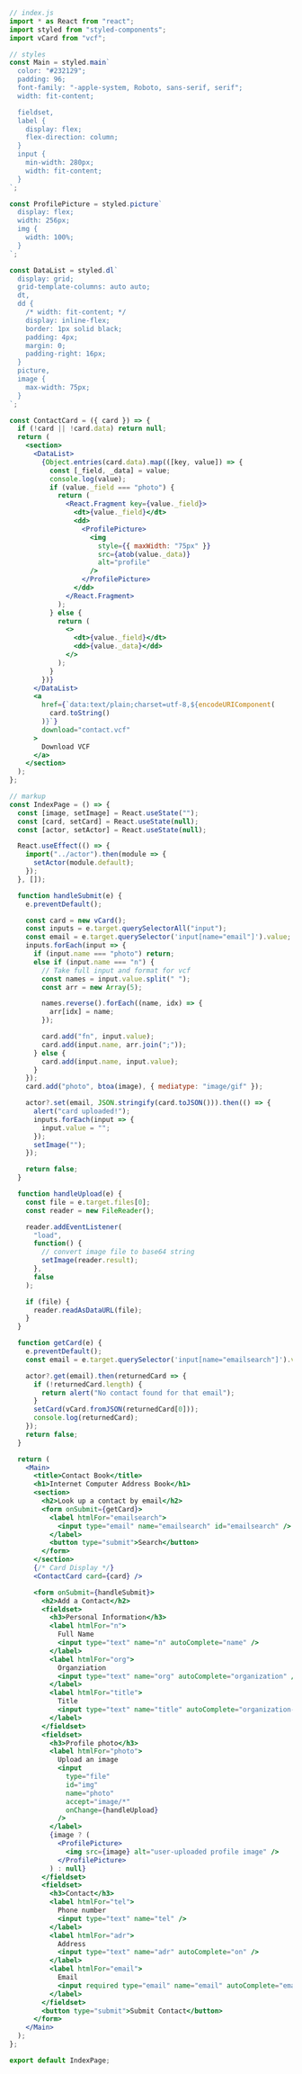

```jsx
// index.js
import * as React from "react";
import styled from "styled-components";
import vCard from "vcf";

// styles
const Main = styled.main`
  color: "#232129";
  padding: 96;
  font-family: "-apple-system, Roboto, sans-serif, serif";
  width: fit-content;

  fieldset,
  label {
    display: flex;
    flex-direction: column;
  }
  input {
    min-width: 280px;
    width: fit-content;
  }
`;

const ProfilePicture = styled.picture`
  display: flex;
  width: 256px;
  img {
    width: 100%;
  }
`;

const DataList = styled.dl`
  display: grid;
  grid-template-columns: auto auto;
  dt,
  dd {
    /* width: fit-content; */
    display: inline-flex;
    border: 1px solid black;
    padding: 4px;
    margin: 0;
    padding-right: 16px;
  }
  picture,
  image {
    max-width: 75px;
  }
`;

const ContactCard = ({ card }) => {
  if (!card || !card.data) return null;
  return (
    <section>
      <DataList>
        {Object.entries(card.data).map(([key, value]) => {
          const [_field, _data] = value;
          console.log(value);
          if (value._field === "photo") {
            return (
              <React.Fragment key={value._field}>
                <dt>{value._field}</dt>
                <dd>
                  <ProfilePicture>
                    <img
                      style={{ maxWidth: "75px" }}
                      src={atob(value._data)}
                      alt="profile"
                    />
                  </ProfilePicture>
                </dd>
              </React.Fragment>
            );
          } else {
            return (
              <>
                <dt>{value._field}</dt>
                <dd>{value._data}</dd>
              </>
            );
          }
        })}
      </DataList>
      <a
        href={`data:text/plain;charset=utf-8,${encodeURIComponent(
          card.toString()
        )}`}
        download="contact.vcf"
      >
        Download VCF
      </a>
    </section>
  );
};

// markup
const IndexPage = () => {
  const [image, setImage] = React.useState("");
  const [card, setCard] = React.useState(null);
  const [actor, setActor] = React.useState(null);

  React.useEffect(() => {
    import("../actor").then(module => {
      setActor(module.default);
    });
  }, []);

  function handleSubmit(e) {
    e.preventDefault();

    const card = new vCard();
    const inputs = e.target.querySelectorAll("input");
    const email = e.target.querySelector('input[name="email"]').value;
    inputs.forEach(input => {
      if (input.name === "photo") return;
      else if (input.name === "n") {
        // Take full input and format for vcf
        const names = input.value.split(" ");
        const arr = new Array(5);

        names.reverse().forEach((name, idx) => {
          arr[idx] = name;
        });

        card.add("fn", input.value);
        card.add(input.name, arr.join(";"));
      } else {
        card.add(input.name, input.value);
      }
    });
    card.add("photo", btoa(image), { mediatype: "image/gif" });

    actor?.set(email, JSON.stringify(card.toJSON())).then(() => {
      alert("card uploaded!");
      inputs.forEach(input => {
        input.value = "";
      });
      setImage("");
    });

    return false;
  }

  function handleUpload(e) {
    const file = e.target.files[0];
    const reader = new FileReader();

    reader.addEventListener(
      "load",
      function() {
        // convert image file to base64 string
        setImage(reader.result);
      },
      false
    );

    if (file) {
      reader.readAsDataURL(file);
    }
  }

  function getCard(e) {
    e.preventDefault();
    const email = e.target.querySelector('input[name="emailsearch"]').value;

    actor?.get(email).then(returnedCard => {
      if (!returnedCard.length) {
        return alert("No contact found for that email");
      }
      setCard(vCard.fromJSON(returnedCard[0]));
      console.log(returnedCard);
    });
    return false;
  }

  return (
    <Main>
      <title>Contact Book</title>
      <h1>Internet Computer Address Book</h1>
      <section>
        <h2>Look up a contact by email</h2>
        <form onSubmit={getCard}>
          <label htmlFor="emailsearch">
            <input type="email" name="emailsearch" id="emailsearch" />
          </label>
          <button type="submit">Search</button>
        </form>
      </section>
      {/* Card Display */}
      <ContactCard card={card} />

      <form onSubmit={handleSubmit}>
        <h2>Add a Contact</h2>
        <fieldset>
          <h3>Personal Information</h3>
          <label htmlFor="n">
            Full Name
            <input type="text" name="n" autoComplete="name" />
          </label>
          <label htmlFor="org">
            Organziation
            <input type="text" name="org" autoComplete="organization" />
          </label>
          <label htmlFor="title">
            Title
            <input type="text" name="title" autoComplete="organization-title" />
          </label>
        </fieldset>
        <fieldset>
          <h3>Profile photo</h3>
          <label htmlFor="photo">
            Upload an image
            <input
              type="file"
              id="img"
              name="photo"
              accept="image/*"
              onChange={handleUpload}
            />
          </label>
          {image ? (
            <ProfilePicture>
              <img src={image} alt="user-uploaded profile image" />
            </ProfilePicture>
          ) : null}
        </fieldset>
        <fieldset>
          <h3>Contact</h3>
          <label htmlFor="tel">
            Phone number
            <input type="text" name="tel" />
          </label>
          <label htmlFor="adr">
            Address
            <input type="text" name="adr" autoComplete="on" />
          </label>
          <label htmlFor="email">
            Email
            <input required type="email" name="email" autoComplete="email" />
          </label>
        </fieldset>
        <button type="submit">Submit Contact</button>
      </form>
    </Main>
  );
};

export default IndexPage;
```
